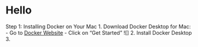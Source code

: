 # Hello 

Step 1: Installing Docker on Your Mac
1. Download Docker Desktop for Mac: 
   - Go to [Docker Website](https://www.docker.com/)
   - Click on "Get Started"
  ![]
2. Install Docker Desktop 
3. 